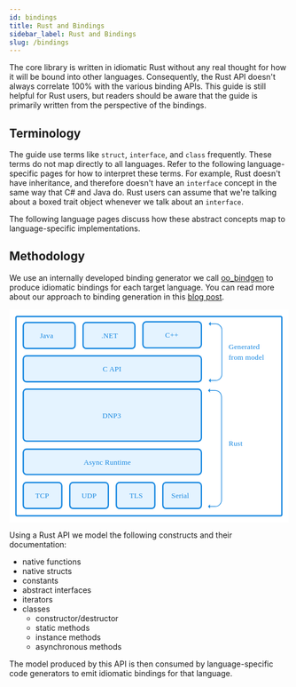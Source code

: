 ```yaml
---
id: bindings
title: Rust and Bindings
sidebar_label: Rust and Bindings
slug: /bindings
---
```



The core library is written in idiomatic Rust without any real thought for how it will be bound into other languages. Consequently, the Rust API doesn't always
correlate 100% with the various binding APIs. This guide is still helpful for Rust users, but readers should be aware that the guide is primarily written from
the perspective of the bindings.

## Terminology

The guide use terms like `struct`, `interface`, and `class` frequently. These terms do not map directly to all languages. Refer to the following
language-specific pages for how to interpret these terms. For example, Rust doesn't have inheritance, and therefore doesn't have an `interface` concept in the
same way that C# and Java do. Rust users can assume that we're talking about a boxed trait object whenever we talk about an `interface`.

The following language pages discuss how these abstract concepts map to language-specific implementations.

## Methodology

We use an internally developed binding generator we call [oo_bindgen](https://github.com/stepfunc/oo_bindgen/) to produce idiomatic bindings for each target
language. You can read more about our approach to binding generation in this [blog post](https://stepfunc.io/blog/bindings/).

<svg xmlns="http://www.w3.org/2000/svg" viewBox="0 0 420 320"><g id="diagram" stroke="none" stroke-width="1" fill="none" fill-rule="evenodd"><path fill="#FFF" d="M0 0h420v320H0z"/><g id="Group" transform="translate(20 18)"><g id="tiles/modal" transform="translate(0 1)"><g id="modal"><rect id="Rectangle-8" stroke="#1787E0" stroke-width="2" fill="#E4F3FF" x="1" y="1" width="78" height="39" rx="5"/><text id="Modal" font-family="Poppins-SemiBold, Poppins" font-size="11" font-weight="500" letter-spacing=".183" fill="#1787E0"><tspan x="25.966" y="24.5">Java</tspan></text></g></g><g id="tiles/modal" transform="translate(0 241)"><g id="modal"><rect id="Rectangle-8" stroke="#1787E0" stroke-width="2" fill="#E4F3FF" x="1" y="1" width="58" height="39" rx="5"/><text id="Modal" font-family="Poppins-SemiBold, Poppins" font-size="11" font-weight="500" letter-spacing=".183" fill="#1787E0"><tspan x="19.176" y="24.5">TCP</tspan></text></g></g><g id="tiles/modal" transform="translate(70 241)"><g id="modal"><rect id="Rectangle-8" stroke="#1787E0" stroke-width="2" fill="#E4F3FF" x="1" y="1" width="58" height="39" rx="5"/><text id="Modal" font-family="Poppins-SemiBold, Poppins" font-size="11" font-weight="500" letter-spacing=".183" fill="#1787E0"><tspan x="18.664" y="24.5">UDP</tspan></text></g></g><g id="tiles/modal" transform="translate(140 241)"><g id="modal"><rect id="Rectangle-8" stroke="#1787E0" stroke-width="2" fill="#E4F3FF" x="1" y="1" width="58" height="39" rx="5"/><text id="Modal" font-family="Poppins-SemiBold, Poppins" font-size="11" font-weight="500" letter-spacing=".183" fill="#1787E0"><tspan x="20.875" y="24.5">TLS</tspan></text></g></g><g id="tiles/modal" transform="translate(210 241)"><g id="modal"><rect id="Rectangle-8" stroke="#1787E0" stroke-width="2" fill="#E4F3FF" x="1" y="1" width="58" height="39" rx="5"/><text id="Modal" font-family="Poppins-SemiBold, Poppins" font-size="11" font-weight="500" letter-spacing=".183" fill="#1787E0"><tspan x="13.835" y="24.5">Serial</tspan></text></g></g><g id="arrows/arrow-4" transform="matrix(-1 0 0 1 320 1)"><g id="arrow-4" transform="translate(20.165)"><path d="M18.835 3H9.417C4.217 3 0 7.215 0 12.421V78.58C0 83.782 4.215 88 9.417 88h9.418" id="Path-4" stroke="#1787E0"/><path id="Triangle-2-Copy-2" fill="#1787E0" d="M16.835 6V0l3 3z"/><path id="Triangle-2-Copy-4" fill="#1787E0" d="M16.835 91v-6l3 3z"/></g></g><g id="arrows/arrow-4" transform="matrix(-1 0 0 1 320 101)"><g id="arrow-4" transform="translate(20.67)"><path d="M19.33 3H9.666A9.662 9.662 0 000 12.665v154.67A9.665 9.665 0 009.665 177h9.666" id="Path-4" stroke="#1787E0"/><path id="Triangle-2-Copy-2" fill="#1787E0" d="M17.331 6V0l3 3z"/><path id="Triangle-2-Copy-4" fill="#1787E0" d="M17.331 180v-6l3 3z"/></g></g><g id="tiles/modal" transform="translate(90 1)"><g id="modal"><rect id="Rectangle-8" stroke="#1787E0" stroke-width="2" fill="#E4F3FF" x="1" y="1" width="78" height="39" rx="5"/><text id="Modal" font-family="Poppins-SemiBold, Poppins" font-size="11" font-weight="500" letter-spacing=".183" fill="#1787E0"><tspan x="28.523" y="24.5">.NET</tspan></text></g></g><g id="tiles/modal" transform="translate(180)"><g id="modal"><rect id="Rectangle-8" stroke="#1787E0" stroke-width="2" fill="#E4F3FF" x="1" y="1" width="88" height="39" rx="5"/><text id="Modal" font-family="Poppins-SemiBold, Poppins" font-size="11" font-weight="500" letter-spacing=".183" fill="#1787E0"><tspan x="34.324" y="24.5">C++</tspan></text></g></g><g id="tiles/modal" transform="translate(0 51)"><g id="modal"><rect id="Rectangle-8" stroke="#1787E0" stroke-width="2" fill="#E4F3FF" x="1" y="1" width="268" height="39" rx="5"/><text id="Modal" font-family="Poppins-SemiBold, Poppins" font-size="11" font-weight="500" letter-spacing=".183" fill="#1787E0"><tspan x="120.511" y="24.5">C API</tspan></text></g></g><text id="Generated-from-model" font-family="Poppins-SemiBold, Poppins" font-size="11" font-weight="500" letter-spacing=".183" fill="#1787E0"><tspan x="310" y="42">Generated </tspan> <tspan x="310" y="58">from model</tspan></text><text id="Rust" font-family="Poppins-SemiBold, Poppins" font-size="11" font-weight="500" letter-spacing=".183" fill="#1787E0"><tspan x="310" y="187">Rust</tspan></text><g id="tiles/modal" transform="translate(0 101)"><g id="modal"><rect id="Rectangle-8" stroke="#1787E0" stroke-width="2" fill="#E4F3FF" x="1" y="1" width="268" height="78" rx="5"/><text id="Modal" font-family="Poppins-SemiBold, Poppins" font-size="11" font-weight="500" letter-spacing=".183" fill="#1787E0"><tspan x="120.042" y="44">DNP3</tspan></text></g></g><g id="tiles/modal" transform="translate(0 191)"><g id="modal"><rect id="Rectangle-8" stroke="#1787E0" stroke-width="2" fill="#E4F3FF" x="1" y="1" width="268" height="38" rx="5"/><text id="Modal" font-family="Poppins-SemiBold, Poppins" font-size="11" font-weight="500" letter-spacing=".183" fill="#1787E0"><tspan x="91.882" y="24">Async Runtime</tspan></text></g></g></g><rect id="Rectangle" stroke="#1787E0" stroke-width="2" x="10" y="11" width="400" height="299" rx="2"/></g></svg>

Using a Rust API we model the following constructs and their documentation:

* native functions
* native structs
* constants
* abstract interfaces
* iterators
* classes
   * constructor/destructor
   * static methods
   * instance methods
   * asynchronous methods

The model produced by this API is then consumed by language-specific code generators to emit idiomatic bindings for that language.

